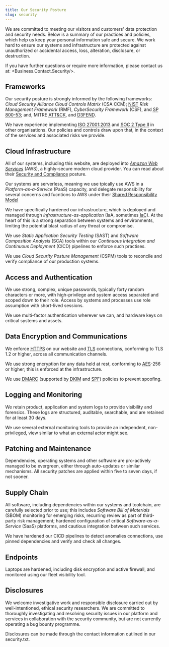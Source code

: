 ```yaml
---
title: Our Security Posture
slug: security
---
```


We are committed to meeting our visitors and customers' data protection and security needs. Below is a summary of our practices and policies, which help us keep your personal information safe and secure. We work hard to ensure our systems and infrastructure are protected against unauthorized or accidental access, loss, alteration, disclosure, or destruction.

If you have further questions or require more information, please contact us at: <Business.Contact.Security/>.

## Frameworks

Our security posture is strongly informed by the following frameworks: <dfn id="csa" className="h-card">Cloud Security Alliance</dfn> <dfn id="ccm">Cloud Controls Matrix</dfn> (<abbr>CSA</abbr> <abbr>CCM</abbr>); <abbr title="National Institute of Standards and Technology (in US)" className="h-card">NIST</abbr> <dfn id="rmf">Risk Management Framework</dfn> (<abbr>RMF</abbr>), <dfn id="csf">CyberSecurity Framework</dfn> (<abbr>CSF</abbr>), and <abbr lang="en-US" title="Security and Privacy Controls for Information Systems and Organizations">SP 800-53</abbr>; and, MITRE <abbr title="Adversarial Tactics, Techniques, and Common Knowledge">ATT&CK</abbr>, and <abbr lang="en-US" title="Detection, Denial, and Disruption Framework Empowering Network Defense">D3FEND</abbr>.

We have experience implementing <abbr lang="en-US" title="International Organization for Standardization standard for Information Security, Cybersecurity and Privacy Protection">ISO 27001:2013</abbr> and <abbr lang="en-US" title="System and Organization Controls report on Trust Services Criteria">SOC 2 Type II</abbr> in other organisations. Our policies and controls draw upon that, in the context of the services and associated risks we provide.

## Cloud Infrastructure

All of our systems, including this website, are deployed into [<dfn id="aws" className="h-card">Amazon Web Services</dfn>](https://aws.amazon.com/) (<abbr>AWS</abbr>), a highly-secure modern cloud provider. You can read about their [Security and Compliance](https://aws.amazon.com/compliance/) posture.

Our systems are serverless, meaning we use tpically use AWS in a <dfn id="paas">Platform-as-a-Service</dfn> (<abbr>PaaS</abbr>) capacity, and delegate responsibility for several concerns and fucntions to AWS under their [Shared Responsibility Model](https://aws.amazon.com/compliance/shared-responsibility-model/)

We have specifically hardened our infrastructure, which is deployed and managed through <dfn id="iaa">infrastructure-as-application</dfn> (<abbr>IaA</abbr>, sometimes <abbr title="infrastructure-as-code">IaC</abbr>). At the heart of this is a strong separation between systems and environments, limiting the potential blast radius of any threat or compromise.

We use <dfn id="sast">Static Application Security Testing</dfn> (<abbr>SAST</abbr>) and <dfn id="sca">Software Composition Analysis</dfn> (<abbr>SCA</abbr>) tools within our <dfn id="cicd">Continuous Integration and Continuous Deployment</dfn> (<abbr>CICD</abbr>) pipelines to enforce such practises.

We use <dfn id="cspm">Cloud Security Posture Management</dfn> (<abbr>CSPM</abbr>) tools to reconcile and verify compliance of our production systems.

## Access and Authentication

We use strong, complex, unique passwords, typically forty random characters or more, with high-privilege and system access separated and scoped down to their role. Access by systems and processes use role assumption with short-lived sessions.

We use multi-factor authentication wherever we can, and hardware keys on critical systems and assets.

## Data Encryption and Communications

We enforce <abbr title="HyperText Transfer Protocol Secure">HTTPS</abbr> on our website and <abbr title="Transport Layer Security">TLS</abbr> connections, conforming to TLS 1.2 or higher, across all communication channels.

We use strong encryption for any data held at rest, conforming to <abbr title="Advanced Encryption Standard">AES</abbr>-256 or higher; this is enforced at the infrastructure.

We use <abbr title="Domain-based Message Authentication, Reporting and Conformance">DMARC</abbr> (supported by <abbr title="Domain Keys Identified eMail">DKIM</abbr> and <abbr title="Sender Policy Framework">SPF</abbr>) policies to prevent spoofing.

## Logging and Monitoring

We retain product, application and system logs to provide visibility and forensics. These logs are structured, auditable, searchable, and are retained for at least 30 days.

We use several external monitoring tools to provide an independent, non-privileged, view similar to what an external actor might see.

## Patching and Maintenance

Dependencies, operating systems and other software are pro-actively managed to be evergreen, either through auto-updates or similar mechanisms. All security patches are applied within five to seven days, if not sooner.

## Supply Chain

All software, including dependencies within our systems and toolchain, are carefully selected prior to use; this includes <dfn id="sbom">Software Bill of Materials</dfn> (<abbr>SBOM</abbr>) monitoring for emerging risks, recurring review as part of third-party risk management; hardened configuration of critical <dfn id="saas">Software-as-a-Service</dfn> (<abbr>SaaS</abbr>) platforms, and cautious integration between such services.

We have hardened our CICD pipelines to detect anomalies connections, use pinned dependencies and verify and check all changes.

## Endpoints

Laptops are hardened, including disk encryption and active firewall, and monitored using our fleet visibility tool.

## Disclosures

We welcome investigative work and responsible disclosure carried out by well-intentioned, ethical security researchers. We are committed to thoroughly investigating and resolving security issues in our platform and services in collaboration with the security community, but are not currently operating a bug bounty programme.

Disclosures can be made through the contact information outlined in our <Link to="/.well-known/security.txt">security.txt</Link>.
